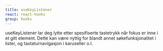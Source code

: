 ```yaml
---
title: useKeyListener
react: react-hooks
group: hooks
---
```



<Ingress>
    useKeyListener lar deg lytte etter spesifiserte tastetrykk når fokus er inne
    i et gitt element. Dette kan være nyttig for blandt annet søkefunksjonalitet
    i lister, og tastaturnavigasjon i karuseller o.l.
</Ingress>

<ComponentExample title="useKeyListener" component={KeyListenerExample} />
